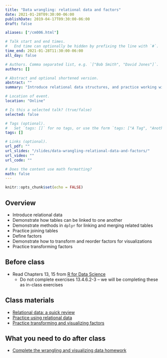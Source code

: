 ```yaml
---
title: "Data wrangling: relational data and factors"
date: 2021-01-28T09:30:00-06:00
publishDate: 2019-04-17T09:30:00-06:00
draft: false

aliases: ["/cm006.html"]

# Talk start and end times.
#   End time can optionally be hidden by prefixing the line with `#`.
time_end: 2021-01-28T11:30:00-06:00
all_day: false

# Authors. Comma separated list, e.g. `["Bob Smith", "David Jones"]`.
authors: []

# Abstract and optional shortened version.
abstract: ""
summary: "Introduce relational data structures, and practice working with factor columns."

# Location of event.
location: "Online"

# Is this a selected talk? (true/false)
selected: false

# Tags (optional).
#   Set `tags: []` for no tags, or use the form `tags: ["A Tag", "Another Tag"]` for one or more tags.
tags: []

# Links (optional).
url_pdf: ""
url_slides: "/slides/data-wrangling-relational-data-and-factors/"
url_video: ""
url_code: ""

# Does the content use math formatting?
math: false
---
```


```r
knitr::opts_chunk$set(echo = FALSE)
```

## Overview

* Introduce relational data
* Demonstrate how tables can be linked to one another
* Demonstrate methods in `dplyr` for linking and merging related tables
* Practice joining tables
* Define factors
* Demonstrate how to transform and reorder factors for visualizations
* Practice transforming factors

## Before class

* Read Chapters 13, 15 from [R for Data Science](http://r4ds.had.co.nz/)
    * Do not complete exercises 13.4.6.2-3 -- we will be completing these as in-class exercises

## Class materials

* [Relational data: a quick review](/notes/relational-data/)
* [Practice using relational data](/notes/relational-data-exercise/)
* [Practice transforming and visualizing factors](/notes/factors-exercise/)

## What you need to do after class

* [Complete the wrangling and visualizing data homework](/homework/wrangle-data/)
